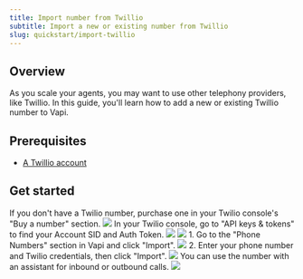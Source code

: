 ```yaml
---
title: Import number from Twillio
subtitle: Import a new or existing number from Twillio
slug: quickstart/import-twillio
---
```


## Overview

As you scale your agents, you may want to use other telephony providers, like Twillio. In this guide, you'll learn how to add a new or existing Twillio number to Vapi.

## Prerequisites

- [A Twillio account](https://console.twilio.com/)

## Get started

<Steps>
  <Step title="Buy a Phone Number via Twilio (if needed)">
    If you don't have a Twilio number, purchase one in your Twilio console's "Buy a number" section.
    <Frame caption="The Twilio 'Buy a Number' page in the Twilio console.">
      <img src="../static/images/quickstart/phone/buy-phone-number-twilio.png" />
    </Frame>
  </Step>
  <Step title="Get Your Twilio Account SID & Auth Token">
    In your Twilio console, go to "API keys & tokens" to find your Account SID and Auth Token.
    <Frame caption="Navigate to the credentials section of your Twilio account.">
      <img src="../static/images/quickstart/phone/twilio-api-key-nav.png" />
    </Frame>
    <Frame>
      <img src="../static/images/quickstart/phone/twilio-credentials.png" />
    </Frame>
  </Step>
  <Step title="Import Your Number in the Vapi Dashboard">
    1. Go to the "Phone Numbers" section in Vapi and click "Import".
    <Frame caption="Click 'Import' in the 'Phone Numbers' tab of your dashboard.">
      <img src="../static/images/quickstart/phone/dashboard-import-phone-number.png" />
    </Frame>
    2. Enter your phone number and Twilio credentials, then click "Import".
    <Frame>
      <img src="../static/images/quickstart/phone/import-twilio-number-dashboard.png" />
    </Frame>
  </Step>
  <Step title="Your number is ready now ready">
    You can use the number with an assistant for inbound or outbound calls. 
    <Frame caption="The phone number detail page, where you can configure your phone number.">
      <img src="../static/images/quickstart/phone/phone-number-import-complete.png" />
    </Frame>
  </Step>
</Steps>
